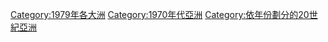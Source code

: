 {{Portal|亚洲}}
{{Year category}}
{{Year by category
|m=1
|c=9
|d=7
|y=9
|cat=亚洲
|sortkey=Asia
|parent=依年份劃分的20世紀亞洲
|subcat=1970年代亞洲
}}
{{Commonscat|1979 in Asia}}
[[Category:1979年各大洲|Category:1979年各大洲]]
[[Category:1970年代亞洲|Category:1970年代亞洲]]
[[Category:依年份劃分的20世紀亞洲|Category:依年份劃分的20世紀亞洲]]